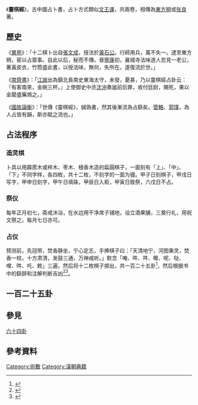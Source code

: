 《'''靈棋經'''》，古中國占卜書，占卜方式類似[[文王课|文王课]]，共兩卷，相傳為[[東方朔|東方朔]]或[[张良|张良]]著。

==歷史==

《[[異苑|異苑]]》：「十二棋卜出自[[张良|張文成]]，授法於[[黃石公|黃石公]]。行師用兵，萬不失一。逮至東方朔，密以占眾事。自此以后，秘而不傳。晉[[寧康|寧康]]初，襄城寺法味道人忽見一老公，著黃皮衣，竹筒盛此書，以授法味，無何，失所在。遂復流於世。」

《[[南齊書|南齊書]]》：「[[江謐|江謐]]出為鎮北長南史東海太守，未發，憂甚，乃以靈棋經占卦云：『有客南來，金碗三杯。』上使御史中丞[[沈沖|沈沖]]奏謐前后罪，收付廷尉，賜死，果以金罌盛藥鴆之。」

《[[國故論衡|國故論衡]]》：「世傳《靈棋經》，誠偽書，然其後漸流為占繇矣。[[管輅|管輅]]、[[郭璞|郭璞]]，為人占皆有韻，斯亦賦之流也。」

==占法程序==

===造灵棋===
卜具以用霹雳木或梓木、枣木、檀香木造的扁圓棋子，一面刻有「上」、「中」、「下」不同字样，各四枚，共十二枚，不刻字的一面为镘。甲子日刻棋子，甲戌日写字，甲申日刻字，甲午日填硃，甲辰日入柜，甲寅日致祭，六戊日不占。

===祭仪===
每年正月初七，斋戒沐浴，在水边用干净席子铺地，设立酒果脯，三奠行礼，用祝文祭之。每月七日亦可。

===占仪===
预测前，先冠带，焚香静坐，宁心定志，手捧棋子曰：「天清地宁，河图秉灵，焚香一柱，十方肃清，发鼓三通，万神咸听。」默念「唵、吽、吽、嚤、呢、哒、哩、吽、吒、敕」三遍，然后将十二枚棋子掷出，共一百二十五卦<ref>{{Cite web |url=http://www.51jixiang.com/zhouyi/article/2012-2/20957.htm |title=什么是灵棋经，灵棋经占卜，灵棋经算命 |access-date=2012-07-21 |archive-date=2012-04-14 |archive-url=https://web.archive.org/web/20120414142418/http://www.51jixiang.com/zhouyi/article/2012-2/20957.htm |dead-url=no }}</ref>，然后根据书中的繇辞和注解判断吉凶<ref>{{Cite web |url=http://www.nongli.com/item5/augury/qi1-09.htm |title=灵棋经 |access-date=2012-07-21 |archive-date=2020-12-02 |archive-url=https://web.archive.org/web/20201202153832/https://www.nongli.com/item5/augury/qi1-09.htm |dead-url=no }}</ref><ref>{{Cite web |url=http://4.supfree.net/balass.asp?id=25256 |title=《灵棋经》_在线四库全书查询 |access-date=2012-07-21 |archive-date=2016-03-04 |archive-url=https://web.archive.org/web/20160304122857/http://4.supfree.net/balass.asp?id=25256 |dead-url=no }}</ref>。

==一百二十五卦==
{{columns-list|5|
*纯阴馒 
*阴馒卦
*化育卦
*地利卦
*建候卦
*送终卦
*發阳卦
*敬慎卦
*帝道卦
*不定卦
*邪佞卦
*岁登势
*慎悔卦
*宜初卦
*福会卦
*阴贼卦
*人事势
*福利卦
*福祥卦
*攸叙卦
*否倾卦
*保身卦
*未形卦
*荡复卦
*避世卦
*鬼动卦
*未明卦
*微损卦
*粗谐卦
*不耕卦
*鬼灾势
*苦节卦
*大通卦
*渐泰卦
*吉庆卦
*富盛卦
*欢悦卦
*乐道卦
*惊怖卦
*年丰卦
*小戒卦
*方遂卦
*得志卦
*事遂卦
*才达卦
*恣游卦
恣游卦 行樂之象
陰陽得位 巽風東南
象曰：
乘龍駕驥，邀游四方。
歡心適意，行樂無疆。
詩曰：
獨坐高樓憶舊游，月明如晝水東流。
當年有約應無失，以此相逢笑未休。
一上四中一下
*鬼伺卦
*忧患卦
憂患卦 孤立之象
二陽隔陰 離火正南
象曰：
上單下孤，為奸所圖。
心腹之疾，不可卒除。
待至陽春，乃得自如。
詩曰；
成立未安身，驚憂常在心。
幾回遭險阻，何日遇知音。
*慎德卦
一上四中二下
慎德卦 禦寇之象
陰極反位 艮山東北
象曰：
天地寬舒，小人自如，
禁令不行，盜瞰我廬。
詩曰：
群凶彌六合．日月蔽風塵。
修德從今省，猶難免禍。
*行令卦
一上四中三下
行令卦 破賊之象
陰居中位 離火正南
象曰：
君命師士，討賊奸凶。
尋戈張戟，大有所從。
詩曰：
射鹿一時興，須憑眾力成。
蟠桃今已熟，舉目始享榮。
又：
鹿走眾相弛，功名在此時。
奸雄今已矣，四海洽雍熙.
*将损卦
一上四中四下
將損卦 戰敗之象
陰極克陽 艮山東北
象曰：
豺虎咆哮，淋淫雨水，
戰鬥不勝，弱兵鈍士，
為寇所凌，多有亡死。
詩曰：
射雉終難獲，懷珍未得財，
經求並進望，足步動危災。
又：
勢微防敵寇，失盜致火危，
人事皆如此，天時未順機。
*迁流卦
*空亡卦
*不谐卦
*习坎卦
*来革卦
*迟吉卦
*神护卦
二上一中一下
神護卦 神嘏之象
陰居陽位 兌金正西
象曰：
太乙將兵，玉女在旁，
巫咸先拂，除去不祥。
詩曰：
云談蟾光暗，花開雨半殘。
解除終獲福，恬退且求安。
*将败卦
二上一中二下
將敗卦 淫蠱之象
兩陰制陽 坎水正北
象曰：
兩女一夫，上下相祛，
陰氣乘陽，遂用耗虛。
詩曰：
孤陽微兮，群陰盜兮，
力既殫兮，將不可耄兮，
慎兮！慎兮！宜自保兮。
*理乱卦
二上一中三下
理亂卦 抑奸之象
陰竊陽位 兌澤正西
象曰：
天陰雲升，陽從下興，
君子治亂，小人畏懲。
詩曰：
黃金百煉獨全真，白玉三投始見珍。
韞櫝未為人所羨，自甘肥遁且安貧。
*未还卦
二上一中四下
未還卦 流竄之象
群陰制陽 坎水正北
象曰：
荒田土虛，人民遷居。
待年之豐，乃歸故廬。
詩曰：
口舌致紛攘，經營事必傷。
若求陰德助，方見免災殃。
*戒贪卦
二上二中一下
戒貪卦 神耗之象
二陰反位 震雷正東
象曰：
埋金藏玉，自言其貴。
鬼債不解，神不降福。
詩曰：
恃富因忘本，貪過竟失中，
欺心天弗佑，神道不私功。
*安泰卦
二上二中二下
安泰卦 賁園之象
純陰不動 坤地西南
象曰：
歲富月昌，土田開張，
安如泰山，終無禍殃。
詩曰：
一片中原土，春深雨露多。
用天因地利，安業樂熙和。
*昌吉卦
*亨通卦
*大成卦
*忧喜卦
*平安卦
*辟恶卦
*大获卦
*扶危卦
*衰微卦
*避灾卦
*发蒙卦
*病思卦
*未宁卦
*无功卦
*雨灾卦
*旱灾卦
*远袭卦
*福流卦
*明阳卦
*天佑卦
*尊贵卦
*宜祷卦
*晚就卦
*送货卦
*无难卦
*恭和卦
*违克卦
*事君卦
*贞寿卦
*刚长卦
*强盛卦
*佳丽卦
*必得卦
*得禄卦
*凝滞卦
*恶消卦
*上正卦
*死象卦
*盗窃卦
*失律卦
*奸党卦
*口舌卦
*孤贫卦
*潜龙卦
*益友卦
*奸长卦
*戒进卦
*神助卦
*解祀卦
*抑灾势
*祈亨卦
*戒逢卦
*从心卦
*得失卦
*救助教
*大同卦
*被绞卦
*沉翳卦
*阴长卦
*遁世卦
*众凶卦
}}

==參見==
[[六十四卦|六十四卦]]

==參考資料==
{{reflist}}


[[Category:術數|Category:術數]]
[[Category:漢朝典籍|Category:漢朝典籍]]